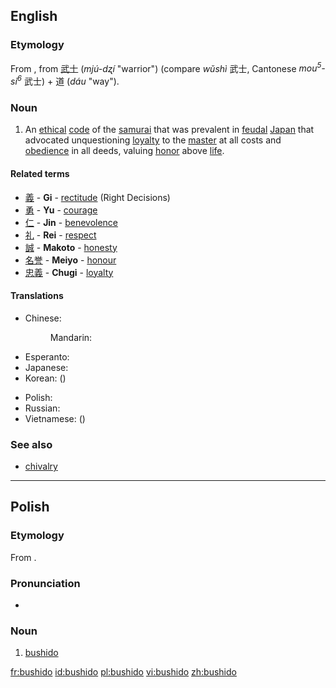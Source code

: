 ==English==
{{wikipedia|Bushido}}

===Etymology===
From {{etyl|ja|en}} {{m|ja|sc=Jpan|武士道|tr=</i>ぶしどう<i>, bushidō}}, from {{etyl|ltc|en}} [[武士]] (''mjú-dʐí'' "warrior") (compare {{etyl|cmn|-}} ''wǔshì'' 武士, Cantonese ''mou<sup>5</sup>-si<sup>6</sup>'' 武士) + 道 (''dáu'' "way").

===Noun===
{{en-noun|-}}

# An [[ethical]] [[code]] of the [[samurai]] that was prevalent in [[feudal]] [[Japan]] that advocated unquestioning [[loyalty]] to the [[master]] at all costs and [[obedience]] in all deeds, valuing [[honor]] above [[life]].

====Related terms====
{{rel-top|seven virtues associated with Bushido}}
* [[義]] - '''Gi''' - [[rectitude]] (Right Decisions)
* [[勇]] - '''Yu''' - [[courage]]
* [[仁]] - '''Jin''' - [[benevolence]]
* [[礼]] - '''Rei''' - [[respect]]
* [[誠]] - '''Makoto''' - [[honesty]]
* [[名誉]] - '''Meiyo''' - [[honour]]
* [[忠義]] - '''Chugi''' - [[loyalty]]
{{rel-bottom}}

====Translations====
{{trans-top|ethical code of the samurai}}
* Chinese:
*: Mandarin: {{t+|cmn|武士道|tr=wǔshìdào|sc=Hani}}
* Esperanto: {{t|eo|buŝido}}
* Japanese: {{t|ja|武士道|tr=ぶしどう, bushidō|sc=Jpan}}
* Korean: {{t+|ko|무사도|sc=Kore}} ({{t+|ko|武士道|sc=Kore}})
{{trans-mid}}
* Polish: {{t+|pl|bushido|n}}
* Russian: {{t+|ru|бусидо́|n}}
* Vietnamese: {{t|vi|võ sĩ đạo}} ({{t|vi|武士道}})
{{trans-bottom}}

===See also===
* [[chivalry]]

----

==Polish==

===Etymology===
From {{etyl|ja|pl}} {{m|ja|sc=Jpan|武士道|tr=ぶしどう, bushidō}}.

===Pronunciation===
* {{IPA|[buˈɕid̪ɔ]|lang=pl}}

===Noun===
{{head|pl|noun|g=n|indeclinable}}

# [[#English|bushido]]

[[fr:bushido]]
[[id:bushido]]
[[pl:bushido]]
[[vi:bushido]]
[[zh:bushido]]